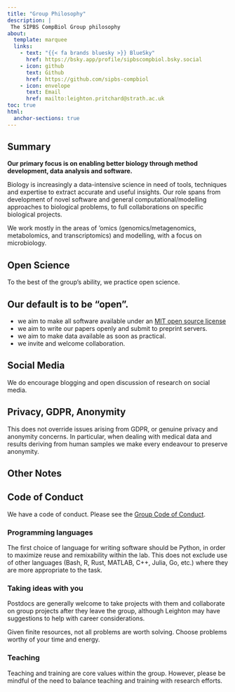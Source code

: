 ```yaml
---
title: "Group Philosophy"
description: |
 The SIPBS CompBiol Group philosophy
about:
  template: marquee
  links:
    - text: "{{< fa brands bluesky >}} BlueSky"
      href: https://bsky.app/profile/sipbscompbiol.bsky.social
    - icon: github
      text: Github
      href: https://github.com/sipbs-compbiol
    - icon: envelope
      text: Email
      href: mailto:leighton.pritchard@strath.ac.uk
toc: true
html:
  anchor-sections: true
---
```


::: {.callout-tip}
## Summary

**Our primary focus is on enabling better biology through method development, data analysis and software.**

Biology is increasingly a data-intensive science in need of tools, techniques and expertise to extract accurate and useful insights. Our role spans from development of novel software and general computational/modelling approaches to biological problems, to full collaborations on specific biological projects.

We work mostly in the areas of 'omics (genomics/metagenomics, metabolomics, and transcriptomics) and modelling, with a focus on microbiology.
:::

## Open Science

To the best of the group's ability, we practice open science. 

::: {.callout-important}
## Our default is to be “open”.
:::

- we aim to make all software available under an [MIT open source license](https://opensource.org/licenses/MIT)
- we aim to write our papers openly and submit to preprint servers.
- we aim to make data available as soon as practical.
- we invite and welcome collaboration.

::: {.callout-note}
## Social Media

We do encourage blogging and open discussion of research on social media.
:::

::: {.callout-warning}
## Privacy, GDPR, Anonymity

This does not override issues arising from GDPR, or genuine privacy and anonymity concerns. In particular, when dealing with medical data and results deriving from human samples we make every endeavour to preserve anonymity.
:::

## Other Notes

::: {.callout-note}
## Code of Conduct

We have a code of conduct. Please see the [Group Code of Conduct](/code_of_conduct.qmd).
:::

### Programming languages

The first choice of language for writing software should be Python, in order to maximize reuse and remixability within the lab. This does not exclude use of other languages (Bash, R, Rust, MATLAB, C++, Julia, Go, etc.) where they are more appropriate to the task.

### Taking ideas with you

Postdocs are generally welcome to take projects with them and collaborate on group projects after they leave the group, although Leighton may have suggestions to help with career considerations.

::: {.callout-important}
Given finite resources, not all problems are worth solving. Choose problems worthy of your time and energy.
:::


### Teaching

Teaching and training are core values within the group. However, please be mindful of the need to balance teaching and training with research efforts.
